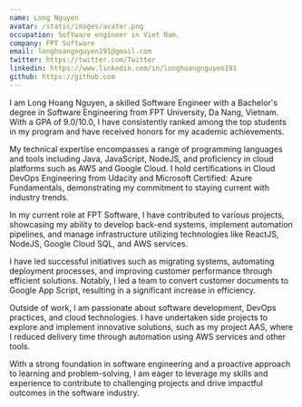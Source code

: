 ```yaml
---
name: Long Nguyen
avatar: /static/images/avatar.png
occupation: Software engineer in Viet Nam.
company: FPT Software
email: longhoangnguyen191@gmail.com
twitter: https://twitter.com/Twitter
linkedin: https://www.linkedin.com/in/longhoangnguyen191
github: https://github.com
---
```


I am Long Hoang Nguyen, a skilled Software Engineer with a Bachelor's degree in Software Engineering from FPT University, Da Nang, Vietnam. With a GPA of 9.0/10.0, I have consistently ranked among the top students in my program and have received honors for my academic achievements.

My technical expertise encompasses a range of programming languages and tools including Java, JavaScript, NodeJS, and proficiency in cloud platforms such as AWS and Google Cloud. I hold certifications in Cloud DevOps Engineering from Udacity and Microsoft Certified: Azure Fundamentals, demonstrating my commitment to staying current with industry trends.

In my current role at FPT Software, I have contributed to various projects, showcasing my ability to develop back-end systems, implement automation pipelines, and manage infrastructure utilizing technologies like ReactJS, NodeJS, Google Cloud SQL, and AWS services.

I have led successful initiatives such as migrating systems, automating deployment processes, and improving customer performance through efficient solutions. Notably, I led a team to convert customer documents to Google App Script, resulting in a significant increase in efficiency.

Outside of work, I am passionate about software development, DevOps practices, and cloud technologies. I have undertaken side projects to explore and implement innovative solutions, such as my project AAS, where I reduced delivery time through automation using AWS services and other tools.

With a strong foundation in software engineering and a proactive approach to learning and problem-solving, I am eager to leverage my skills and experience to contribute to challenging projects and drive impactful outcomes in the software industry.